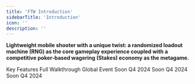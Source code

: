 ```yaml
---
title: 'FTW Introduction'
sidebarTitle: 'Introduction'
icon: ''
description: ''
---
```

**Lightweight mobile shooter with a unique twist: a randomized loadout machine (RNG) as the core gameplay experience coupled with a competitive poker-based wagering (Stakes) economy as the metagame.**


<CardGroup cols={3}>
  <Card title="Game Overview" icon="joystick" href="overview-ftw">
  Key Features
    </Card>
  <Card title="Gameplay" icon="puzzle-piece" href="gameplay">
  Full Walkthrough
  </Card>
    <Card title="Tournaments" icon="trophy" href="tournaments">
    Global Event
  </Card>
</CardGroup>

<CardGroup cols={3}>
    <Card title="Onchain Clans" icon="hand-fist" href="clans">
    Soon Q4 2024
  </Card>
    <Card title="Custom Lobbies" icon="chess-board" href="custom-lobbies">
    Soon Q4 2024
  </Card>
    <Card title="Wagering" icon="dice" href="wagering">
        Soon Q4 2024
  </Card>
</CardGroup>